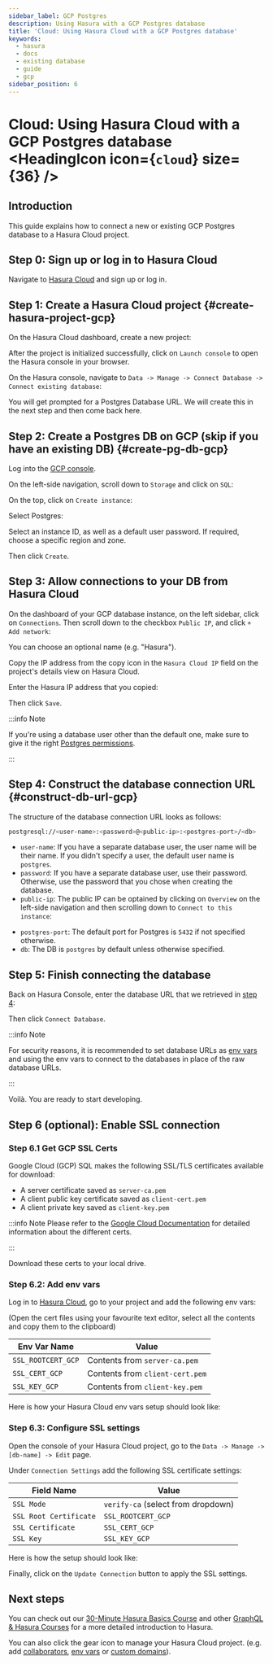 ```yaml
---
sidebar_label: GCP Postgres
description: Using Hasura with a GCP Postgres database
title: 'Cloud: Using Hasura Cloud with a GCP Postgres database'
keywords:
  - hasura
  - docs
  - existing database
  - guide
  - gcp
sidebar_position: 6
---
```



# Cloud: Using Hasura Cloud with a GCP Postgres database <HeadingIcon icon={`cloud`} size={36} />

## Introduction

This guide explains how to connect a new or existing GCP Postgres database to a Hasura Cloud project.

## Step 0: Sign up or log in to Hasura Cloud

Navigate to [Hasura Cloud](https://cloud.hasura.io/signup/?pg=docs&plcmt=body&cta=navigate-to-hasura-cloud&tech=default)
and sign up or log in.

## Step 1: Create a Hasura Cloud project {#create-hasura-project-gcp}

On the Hasura Cloud dashboard, create a new project:

<Thumbnail
  src='/img/graphql/cloud/cloud-dbs/create-hasura-cloud-project.png'
  alt='Create Hasura Cloud project'
  width='1000px'
/>

After the project is initialized successfully, click on `Launch console` to open the Hasura console in your browser.

On the Hasura console, navigate to `Data -> Manage -> Connect Database -> Connect existing database`:

You will get prompted for a Postgres Database URL. We will create this in the next step and then come back here.

<Thumbnail src='/img/graphql/cloud/cloud-dbs/existing-db-setup.png' alt='Hasura Cloud database setup' width='700px' />

## Step 2: Create a Postgres DB on GCP (skip if you have an existing DB) {#create-pg-db-gcp}

Log into the [GCP console](https://console.cloud.google.com/).

On the left-side navigation, scroll down to `Storage` and click on `SQL`:

<Thumbnail src='/img/graphql/cloud/cloud-dbs/gcp/navigate-to-sql.png' alt='Navigate to SQL in GCP' width='250px' />

On the top, click on `Create instance`:

<Thumbnail
  src='/img/graphql/cloud/cloud-dbs/gcp/create-instance.png'
  alt='Create database instance in GCP'
  width='1000px'
/>

Select Postgres:

<Thumbnail
  src='/img/graphql/cloud/cloud-dbs/gcp/select-postgres.png'
  alt='Select Postgres database instance in GCP'
  width='1000px'
/>

Select an instance ID, as well as a default user password. If required, choose a specific region and zone.

<Thumbnail
  src='/img/graphql/cloud/cloud-dbs/gcp/configure-instance.png'
  alt='Configure database instance in GCP'
  width='500px'
/>

Then click `Create`.

## Step 3: Allow connections to your DB from Hasura Cloud

On the dashboard of your GCP database instance, on the left sidebar, click on `Connections`. Then scroll down to the
checkbox `Public IP`, and click `+ Add network`:

<Thumbnail src='/img/graphql/cloud/cloud-dbs/gcp/connections.png' alt='Navigate to connections in GCP' width='600px' />

You can choose an optional name (e.g. "Hasura").

Copy the IP address from the copy icon in the `Hasura Cloud IP` field on the project's details view on Hasura Cloud.

<Thumbnail src='/img/graphql/cloud/projects/hasura-cloud-ip.png' alt='Hasura Cloud IP field' width='1000px' />

Enter the Hasura IP address that you copied:

<Thumbnail src='/img/graphql/cloud/cloud-dbs/gcp/add-network.png' alt='Add a new network in GCP' width='600px' />

Then click `Save`.

:::info Note

If you're using a database user other than the default one, make sure to give it the right
[Postgres permissions](/deployment/postgres-requirements.mdx#managed-pg-permissions).

:::

## Step 4: Construct the database connection URL {#construct-db-url-gcp}

The structure of the database connection URL looks as follows:

```bash
postgresql://<user-name>:<password>@<public-ip>:<postgres-port>/<db>
```

- `user-name`: If you have a separate database user, the user name will be their name. If you didn't specify a user, the
  default user name is `postgres`.
- `password`: If you have a separate database user, use their password. Otherwise, use the password that you chose when
  creating the database.
- `public-ip`: The public IP can be optained by clicking on `Overview` on the left-side navigation and then scrolling
  down to `Connect to this instance`:

<Thumbnail
  src='/img/graphql/cloud/cloud-dbs/gcp/public-ip.png'
  alt='Find the public IP for a GCP Postgres database'
  width='700px'
/>

- `postgres-port`: The default port for Postgres is `5432` if not specified otherwise.
- `db`: The DB is `postgres` by default unless otherwise specified.

## Step 5: Finish connecting the database

Back on Hasura Console, enter the database URL that we retrieved in [step 4](#construct-db-url-gcp):

<Thumbnail src='/img/graphql/cloud/cloud-dbs/gcp/GCP-complete.png' alt='Database setup' width='600px' />

Then click `Connect Database`.

:::info Note

For security reasons, it is recommended to set database URLs as [env vars](/projects/env-vars.mdx) and using the env
vars to connect to the databases in place of the raw database URLs.

:::

Voilà. You are ready to start developing.

<Thumbnail src='/img/graphql/cloud/cloud-dbs/hasura-console.png' alt='Hasura console' width='1100px' />

## Step 6 (optional): Enable SSL connection

### Step 6.1 Get GCP SSL Certs

Google Cloud (GCP) SQL makes the following SSL/TLS certificates available for download:

- A server certificate saved as `server-ca.pem`
- A client public key certificate saved as `client-cert.pem`
- A client private key saved as `client-key.pem`

:::info Note Please refer to the
[Google Cloud Documentation](https://cloud.google.com/sql/docs/postgres/configure-ssl-instance?&_ga=2.87107544.-1769733723.1651179247#server-certs)
for detailed information about the different certs.

:::

Download these certs to your local drive.

### Step 6.2: Add env vars

Log in to [Hasura Cloud](https://cloud.hasura.io/), go to your project and add the following env vars:

(Open the cert files using your favourite text editor, select all the contents and copy them to the clipboard)

| Env Var Name       | Value                           |
| ------------------ | ------------------------------- |
| `SSL_ROOTCERT_GCP` | Contents from `server-ca.pem`   |
| `SSL_CERT_GCP`     | Contents from `client-cert.pem` |
| `SSL_KEY_GCP`      | Contents from `client-key.pem`  |

Here is how your Hasura Cloud env vars setup should look like:

<Thumbnail src='/img/graphql/cloud/cloud-dbs/gcp/cloud-gcp-env-vars.png' alt='Hasura Cloud Env Vars' width='1000px' />

### Step 6.3: Configure SSL settings

Open the console of your Hasura Cloud project, go to the `Data -> Manage -> [db-name] -> Edit` page.

Under `Connection Settings` add the following SSL certificate settings:

| Field Name             | Value                              |
| ---------------------- | ---------------------------------- |
| `SSL Mode`             | `verify-ca` (select from dropdown) |
| `SSL Root Certificate` | `SSL_ROOTCERT_GCP`                 |
| `SSL Certificate`      | `SSL_CERT_GCP`                     |
| `SSL Key`              | `SSL_KEY_GCP`                      |

Here is how the setup should look like:

<Thumbnail
  src='/img/graphql/cloud/cloud-dbs/gcp/ssl-config-setup.png'
  alt='Hasura Console SSL Config Setup'
  width='1000px'
/>

Finally, click on the `Update Connection` button to apply the SSL settings.

<Thumbnail
  src='/img/graphql/cloud/cloud-dbs/gcp/update-connection-button.png'
  alt='Update Connection Button'
  width='1000px'
/>

## Next steps

You can check out our [30-Minute Hasura Basics Course](https://hasura.io/learn/graphql/hasura/introduction/) and other
[GraphQL & Hasura Courses](https://hasura.io/learn/) for a more detailed introduction to Hasura.

You can also click the gear icon to manage your Hasura Cloud project. (e.g. add
[collaborators](/projects/collaborators.mdx), [env vars](/projects/env-vars.mdx) or
[custom domains](/projects/domains.mdx)).

<Thumbnail src='/img/graphql/cloud/getting-started/project-manage.png' alt='Project actions' width='860px' />
